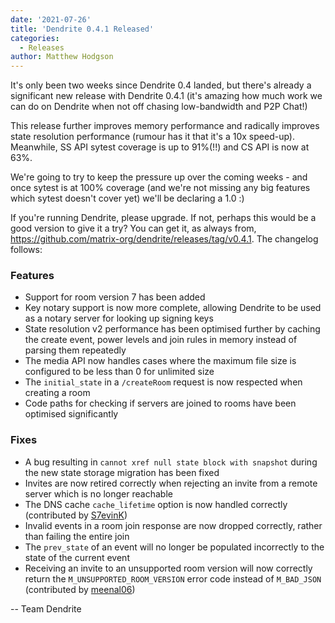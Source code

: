 ```yaml
---
date: '2021-07-26'
title: 'Dendrite 0.4.1 Released'
categories:
  - Releases
author: Matthew Hodgson
---
```


It's only been two weeks since Dendrite 0.4 landed, but there's already a
significant new release with Dendrite 0.4.1 (it's amazing how much work we
can do on Dendrite when not off chasing low-bandwidth and P2P Chat!)

This release further improves memory performance and radically improves
state resolution performance (rumour has it that it's a 10x speed-up).
Meanwhile, SS API sytest coverage is up to 91%(!!) and CS API is now at 63%.

We're going to try to keep the pressure up over the coming weeks - and once
sytest is at 100% coverage (and we're not missing any big features which sytest
doesn't cover yet) we'll be declaring a 1.0 :)

If you're running Dendrite, please upgrade.  If not, perhaps this would be a
good version to give it a try?  You can get it, as always from,
https://github.com/matrix-org/dendrite/releases/tag/v0.4.1.  The changelog
follows:

### Features

* Support for room version 7 has been added
* Key notary support is now more complete, allowing Dendrite to be used as a notary server for looking up signing keys
* State resolution v2 performance has been optimised further by caching the create event, power levels and join rules in memory instead of parsing them repeatedly
* The media API now handles cases where the maximum file size is configured to be less than 0 for unlimited size
* The `initial_state` in a `/createRoom` request is now respected when creating a room
* Code paths for checking if servers are joined to rooms have been optimised significantly

### Fixes

* A bug resulting in `cannot xref null state block with snapshot` during the new state storage migration has been fixed
* Invites are now retired correctly when rejecting an invite from a remote server which is no longer reachable
* The DNS cache `cache_lifetime` option is now handled correctly (contributed by [S7evinK](https://github.com/S7evinK))
* Invalid events in a room join response are now dropped correctly, rather than failing the entire join
* The `prev_state` of an event will no longer be populated incorrectly to the state of the current event
* Receiving an invite to an unsupported room version will now correctly return the `M_UNSUPPORTED_ROOM_VERSION` error code instead of `M_BAD_JSON` (contributed by [meenal06](https://github.com/meenal06))

-- Team Dendrite